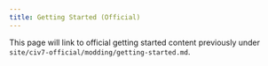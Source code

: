 ```yaml
---
title: Getting Started (Official)
---
```


This page will link to official getting started content previously under `site/civ7-official/modding/getting-started.md`.



